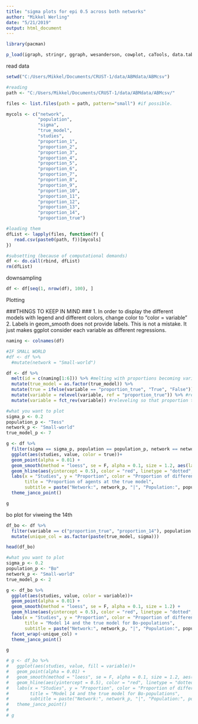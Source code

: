 ```yaml
---
title: "sigma plots for epi 0.5 across both networks"
author: "Mikkel Werling"
date: "5/21/2019"
output: html_document
---
```


```r
library(pacman)

p_load(igraph, stringr, ggraph, wesanderson, cowplot, caTools, data.table, permute, matrixStats, MCMCpack, tidyverse, ggunchained)
```

read data

```r
setwd("C:/Users/Mikkel/Documents/CRUST-1/data/ABMdata/ABMcsv")

#reading 
path <- "C:/Users/Mikkel/Documents/CRUST-1/data/ABMdata/ABMcsv/"

files <- list.files(path = path, pattern="small") #if possible. 

mycols <- c("network", 
            "population", 
            "sigma",
            "true_model",
            "studies",
            "proportion_1",
            "proportion_2",
            "proportion_3",
            "proportion_4",
            "proportion_5",
            "proportion_6",
            "proportion_7",
            "proportion_8",
            "proportion_9",
            "proportion_10",
            "proportion_11",
            "proportion_12",
            "proportion_13",
            "proportion_14",
            "proportion_true")

#loading them 
dfList <- lapply(files, function(f) {  
   read.csv(paste0(path, f))[mycols]
})

#subsetting (because of computational demands)
df <- do.call(rbind, dfList) 
rm(dfList)
```

downsampling

```r
df <- df[seq(1, nrow(df), 100), ]
```

Plotting

###THINGS TO KEEP IN MIND ###
1. In order to display the different models with legend and different colors, change color to "color = variable"
2. Labels in geom_smooth does not provide labels. This is not a mistake. It just makes ggplot consider each variable as different regressions.

```r
naming <- colnames(df)

#IF SMALL WORLD
#df <- df %>%
  #mutate(network = "Small-world")

df <- df %>%
  melt(id = c(naming[1:6])) %>% #melting with proportions becoming variable and their values becoming values
  mutate(true_model = as.factor(true_model)) %>%
  mutate(true = ifelse(variable == "proportion_true", "True", "False")) %>% #making a identifying column in order to color for the plot
  mutate(variable = relevel(variable, ref = "proportion_true")) %>% #releveling so that proportion true is considered first
  mutate(variable = fct_rev(variable)) #releveling so that proportion true is considered last - this is done in order to make it the top layer in the overlay between different smooths.

#what you want to plot
sigma_p <- 0.2
population_p <- "Tess"
network_p <- "Small-world"
true_model_p <- 7

g <- df %>%
  filter(sigma == sigma_p, population == population_p, network == network_p, true_model == true_model_p) %>%
  ggplot(aes(studies, value, color = true))+
  geom_point(alpha = 0.01) +
  geom_smooth(method = "loess", se = F, alpha = 0.1, size = 1.2, aes(labels = variable)) +
  geom_hline(aes(yintercept = 0.5), color = "red", linetype = "dotted", size = 1) + 
  labs(x = "Studies", y = "Proportion", color = "Proportion of different models", 
       title = "Proportion of agents at the true model",
       subtitle = paste("Network:", network_p, "|", "Population:", population_p, "|", "Sigma:", sigma_p, "|", "True Model:", true_model_p)) +
  theme_janco_point()

g
```

bo plot for viweing the 14th

```r
df_bo <- df %>%
  filter(variable == c("proportion_true", "proportion_14"), population == "Bo") %>%
  mutate(unique_col = as.factor(paste(true_model, sigma)))

head(df_bo)

#what you want to plot
sigma_p <- 0.2
population_p <- "Bo"
network_p <- "Small-world"
true_model_p <- 2

g <- df_bo %>%
  ggplot(aes(studies, value, color = variable))+
  geom_point(alpha = 0.01) +
  geom_smooth(method = "loess", se = F, alpha = 0.1, size = 1.2) +
  geom_hline(aes(yintercept = 0.5), color = "red", linetype = "dotted", size = 1) + 
  labs(x = "Studies", y = "Proportion", color = "Proportion of different models", 
       title = "Model 14 and the true model for Bo-populations",
       subtitle = paste("Network:", network_p, "|", "Population:", population_p)) +
  facet_wrap(~unique_col) + 
  theme_janco_point()

g

# g <- df_bo %>%
#   ggplot(aes(studies, value, fill = variable))+
#   geom_point(alpha = 0.01) +
#   geom_smooth(method = "loess", se = F, alpha = 0.1, size = 1.2, aes(labels = true_model)) +
#   geom_hline(aes(yintercept = 0.5), color = "red", linetype = "dotted", size = 1) + 
#   labs(x = "Studies", y = "Proportion", color = "Proportion of different models", 
#        title = "Model 14 and the true model for Bo-populations",
#        subtitle = paste("Network:", network_p, "|", "Population:", population_p)) +
#   theme_janco_point()
# 
# g
```

